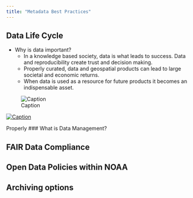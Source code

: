 ```yaml
---
title: "Metadata Best Practices"
---
```


## Data Life Cycle
* Why is data important?
  + In a knowledge based society, data is what leads to success. Data and reproducibility create trust and decision making. 
  + Properly curated, data and geospatial products can lead to large societal and economic returns. 
  + When data is used as a resource for future products it becomes an indispensable asset. 
 
![Caption](DIKW+Pyramid.jpg)

[![Caption](lifecyle.png)](https://dataoneorg.github.io/Education/)

Properly 
### What is Data Management?

## FAIR Data Compliance

## Open Data Policies within NOAA

## Archiving options
